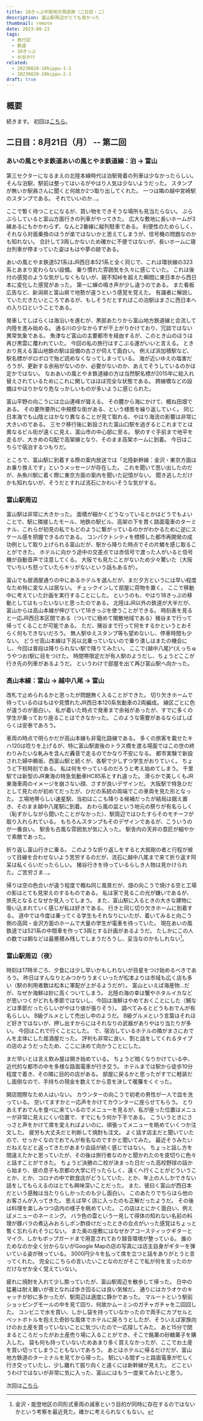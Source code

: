 ```yaml
---
title: 18きっぷ中部地方周遊旅（二日目・二）
description: 富山駅周辺がとても良かった
thumbnail: remote
date: 2023-08-23
tags:
  - 旅行記
  - 鉄道
  - 18きっぷ
  - お出かけ
related:
  - 20230820-18kippu-1-1
  - 20230820-18kippu-2-1
draft: true
---
```



## 概要

続きます。
初回は[こちら](./20230820-18kippu-1-1)。

## 二日目：8月21日（月） -- 第二回

### あいの風とやま鉄道あいの風とやま鉄道線：泊 &rarr; 富山

第三セクターになるまえの北陸本線時代は泊駅発着の列車は少なかったらしい。
そんな泊駅、駅前は整ってはいるがやはり人気は少ないようだった。
スタンプが無いか駅員さんに聞くと何故か2つ取り出してくれた。
一つは隣の越中宮崎駅のスタンプである。
それでいいのか...。

ここで暫く待つことになるが、買い物をできそうな場所も見当たらない。
ぶらぶらしていると富山方面行きの列車がやってきた。
広大な敷地に長いホームが3線あるにもかかわらず、なんと2番線に縦列駐車である。
利便性のためらしく、それなら対面乗換のほうが楽ではないかと思えてしまうが、信号機の問題なのかも知れない。
合計して3両しかないため確かに不便ではないが、長いホームに寝台列車が停まっていた姿はもはや夢の跡である。

あいの風とやま鉄道521系はJR西日本521系と全く同じで、これは環状線の323系とあまり変わらない設備。
乗り慣れた雰囲気を久々に感じていた。
これは後付の感覚のような気がしなくもないが、親不知峠を超えた瞬間に東日本から西日本に変化した感覚があった。
第一に蝉の鳴き声が少し違うのである。
また看板広告など、新潟県と富山県で地勢が違うという感覚を覚えた。
有識者に解説していただきたいところであるが、もしそうだとすればこの泊駅はまさに西日本への入り口ということである。

発車してしばらくは海沿いを進むが、黒部あたりから富山地方鉄道線と合流して内陸を進み始める。
通る川の少なからずが干上がりかけており、冗談ではない異常気象である。
魚津など富山の主要都市を経由するが、このとき山のほうは再び黒雲に覆われていた。
今回の私の旅行はすこぶる運がいいと言える。
ときおり見える富山地鉄の駅は設備の古さが伺えて面白い。
例えば浜加積駅など、駅名標がボロボロで殆ど読めなくなってしまっている。
海が近いゆえの塩害だろうが、更新する余裕がないのか、必要がないのか、あえてそうしているのかは定かではない。
なおあいの風とやま鉄道線の方は当然駅名標が2015年に総入れ替えされているためにこれに関してはほぼ完全な状態である。
跨線橋などの設備はやはりかなり危なっかしいものが多いように感じられた。

富山平野の向こうには立山連峰が聳える。
その麓から海にかけて、概ね田畑である。
その要所要所に中規模な街がある、という様態を繰り返していく。
同じ日本海でも山陰とはかなり異なることが見て取れる、やはり海流の影響は非常に大きいのである。
三セク移行後に新設された富山口駅を過ぎるとこれまでとは異なるビル街が遠くに見え、富山市の中心部に至る。
駅のすぐ手前まで地平を走るが、大きめの勾配で高架線となり、そのまま高架ホームに到着。
今日はこちらで宿泊するつもりだ。

ところで、富山駅に到着する際の案内放送では「北陸新幹線：金沢・東京方面はお乗り換えです」というメッセージが存在した。
これを聞いて思い出したのだが、糸魚川駅に着く際に東京方面の案内を聞いた記憶がない。
聞き逃しただけかも知れないが、そうだとすれば流石にかわいそうな気がする。

### 富山駅周辺

富山駅は非常に大きかった。
面積が細かくどうなっているとかはどうでもよいことで、駅に隣接したモール、地鉄の駅ビル、高架の下を貫く路面電車のターミナル、これらが初見の私でもどのように繋がっているのかがわかるために逆にスケール感を把握できるのである。
コンパクトシティを標榜した都市再開発の成功例として取り上げられる富山だが、駅から降りた時点でその片鱗を感じ取ることができた。
ホテルに向かう途中の交差点では赤信号で渡った人がいると信号機が自動音声で注意してくる。
大阪でも見たことがないため少々驚いた（大阪でいちいち怒っていたらキリがないという話もあるが）。

富山でも居酒屋通りの中にあるホテルを選んだが、まだ夕方というには早い程度なため特に変な人は居ない。
チェックインして部屋に荷物を置く。
ここで移動中に考えていた計画を実行することにした。
というのも、やはり18きっぷの移動としてはもったいないと思ったのである。
北陸はJR以外の鉄道が大半だが、富山からは高山本線が伸びていて18きっぷを使うことができる。
時刻表を見ると一応JR西日本区間である（ついでに極めて閑散地域である）猪谷まで行って帰ってくることが可能である。
ただ、猪谷まで行って何をするかというとおそらく何もできないだろう。
無人駅ゆえスタンプ等も望めないし、停車時間も少ない。
どうせ高山本線は下呂以北乗っていないので乗り潰しはまたの機会にし、今回は普段は降りられない駅で降りてみたい。
ここで{越中八尾}^(えっちゅうやつお)駅に目をつけた。
時間帯限定だが有人駅のようだし、ちょうどここが行き先の列車があるようだ。
というわけで部屋を出て再び富山駅へ向かった。

### 高山本線：富山 &rarr; 越中八尾 &rarr; 富山

改札で止められるかと思ったが問題無く入ることができた。
切り欠きホームで待っているのはもはや見慣れたJR西日本120系気動車の2両編成。
線区ごとに色が違うのが面白い。
私が着いた時点で発車まで余裕があったが、すでに多くの学生が乗っており座ることはできなかった。
このような需要があるならばしばらくは安泰であろう。

車両の時点で明らかだが高山本線も非電化路線である。
多くの旅客を載せたキハ120は唸りを上げるが、特に富山駅直後のトラス橋を渡る場面ではこの世の終わりみたいな軋みを含んだ轟音で走るのでかなり不安になる。
都市実験で新設された婦中鵜坂、西富山駅と続くが、各駅で少しずつ学生がおりていく。
ちょうど下校時刻である。
私は何をやっているのだろうと考え始めてしまう。
千里駅では新型のJR東海の特急気動車HC85系とすれ違った。
滑らかで美しくもJR東海車両のイメージを崩さない顔、さすが良いデザインだ。
大阪駅で特急ひだとして見たのが初めてだったが、ひだの系統の両端でこの車両を見た形となった。
工場地帯らしい速星駅、当初はここも降りる候補だったが結局は据え置き、そのまま越中八尾駅に到着。
おわら風の盆という地元の祭りが有名らしく（恥ずかしながら聞いたことがなかった）、駅周辺ではひたすらそのモチーフが取り入れられている。
もちろんスタンプもそのデザインであるが、こういうのが一番良い。
駅舎も古風な雰囲気が気に入った。
駅舎内の天井の意匠が細やかで素敵であった。

折り返し富山行きに乗る。
このような折り返しをすると大抵剛の者と行程が被って目線を合わせないよう苦労するのだが、流石に越中八尾まで来て折り返す阿呆は私くらいだったらしい。
猪谷行きを待っているらしき人物は見かけられた。ご苦労さま...。

帰りは空の色合いが違う程度で概ね同じ風景だが、畑の向こうで焼ける空と工場の影はとても見栄えのするものである。
私は家で見るこの光が嫌いであるが、旅先となるとなぜか見入ってしまう。
また、富山駅に入るときの大きな建物に吸い込まれていく感じが私は好きである。
行きと同じ切り欠きホームに到着する。
道中では今度は乗ってくる学生もそれなりにいたが、着いてみると向こう側の高岡・金沢方面のホームで大量の学生が電車を待っていた。
現在あいの風鉄道では521系の中間車を作って3両とする計画があるようだ。
たしかにこの人の数では朝などは最悪積み残してしまうだろうし、妥当なのかもしれない[^add-car]。

[^add-car]: 金沢・能登地区の同形式車両の減車という目的が同時に存在するのではないかという考察を最近見た。確かに考えられなくもない。

### 富山駅周辺（夜）

時刻は17時半ごろ、夕食には少し早いかもしれないが目星をつけ始めるべきであろう。
昨日はすんなりとみつかりうまくいったが松本よりは市域も広く店も多い（駅の利用者数は松本に軍配が上がるようだが）。
富山といえば海産物...だが、なぜか海鮮は妙に高くついてしまう。
北陸の海の幸は蟹やホタルイカなどが思いつくがどれも季節ではないし、今回は海鮮はやめておくことにした（鯛などは季節だったらしいがやはり値が張りそう）。
調べてみるとどうもおでんが有名らしい。
B級グルメとして売出し中のようだ。
B級グルメという言葉はそれほど好きではないが、押し出すからにはそれなりの武器がありやはり当たりが多い。
今回はこれで行くことにした。
で、宿泊しているホテルの隣がまさにおでんを主体にした居酒屋だった。
評判も非常に良い、割と話をしてくれるタイプの店のようだったため、ここに決めて向かうことにした。

まだ早いとは言え飲み屋は開き始めている。
ちょうど暗くなりかけている中、近代的な都市の中を多様な路面電車が行き交う。
ホテルまでは駅から徒歩10分程度で着き、その隣に目的の店がある。
部屋に戻るかと思ったがすでに軽装だし面倒なので、手持ちの現金を数えてから意を決して暖簾をくぐった。

開店間際なため人はいない。
カウンターの向こうで初老の男性が一人で皿を洗っている。
空いてますかと一応声をかけてカウンターに座らせてもらう。
とりあえずおでんを食べに来ているのでメニューを見るが、私が座った位置はメニューが非常に見えにくい位置で、すでにもう何か下手である。
こういうときにさっさと声をかけて席を変えればよいのに、頑張ってメニューを眺めていくつか注文した。
疲労も大丈夫だと判断して焼酎も注文。
よく話す店主だと聞いていたので、せっかくなのでおでんが有名なのですかと聞いてみた。
最近そうみたいだねえなどと返ってきたがあまり会話が続く感じではない。
ちょっと話し方を間違えたかと思っていたが、その後は旅行者なのかと聞かれたのを皮切りに色々と話すことができた。
ちょうど決勝の二校が決まった日だった高校野球の話から始まり、彼の息子も京都の大学に行ったらしく、遠くへ行くことがどういうことか、とか、コロナの中で飲食店がどうしていた、とか、年上の人しかできない話をしてもらえるのはとても興味深いことだった。
また、彼曰く富山が西日本だという感触は当たりらしかったのも少し面白い。
このあたりでちらほら他のお客さんが入ってきた。
思えば早く店に入ったのも正解だったようだ。
その後は料理を楽しみつつ店内の様子を眺めていた。
この店はとにかく面白い、例えばメニューのネーミング。
バラ色の雲という一見して得体の知れない名前の料理が豚バラの煮込みおろしポン酢掛けだったときの合点がいった感覚はちょっと暫く忘れられそうにない。
また奥の座敷にはなぜかアコースティックギターとマイク、しかもポップガードまで用意されており録音環境が整っている。
誰のためなのか全く分からないがGoogle Mapの店の写真には店主自身がギターを弾いている姿が映っている。
3000円少々を払って席を立つと話をありがとうと言ってくれた。
完全にこちらの言いたいことなのだがそこで私が何を言ったのかだけなぜか全く覚えていない。

疲れに焼酎を入れて少し酔っていたが、富山駅周辺を散歩して帰った。
日中の猛暑は耐え難いが夜となれば歩き回るには良い気候だ。
通りにはカラオケのキャッチが妙に多かったが、駅周辺は適度に静かであった。
マルートという駅前ショッピングモールの中を見て回り、何故かムーミンのガチャガチャを二回回した。
コンビニで水を買い、しかし袋を持っていなかったので両手にカプセルとペットボトルを抱えた奇妙な風体でホテルに戻ろうとしたが、そういえば家族向けのお土産を買っていないことに気づいたので一応探してみた。
あと15分で閉まるところだったがお土産売り場に入ることができ、そこで銘菓の砂糖菓子を購入した。
袋も何も持っていないためあまり多く買えなかったが、ここでお土産を買い切ってしまうこともないであろう。
あとはホテルに帰るだけだが、富山地方鉄道のターミナルを見てから帰った。
駅にいる間ずっと路面電車が忙しく行き交っていたし、少し離れて振り向くと遠くには新幹線が見えた。
どこというわけではないが非常に気に入った、富山にはもう一度来てみたいと思う。

次回は[こちら](./20230820-18kippu-3-1).
